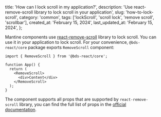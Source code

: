 
  title: 'How can I lock scroll in my application?',
  description:
    'Use react-remove-scroll library to lock scroll in your application',
  slug: 'how-to-lock-scroll',
  category: 'common',
  tags: ['lockScroll', 'scroll lock', 'remove scroll', 'scrollbar'],
  created_at: 'February 15, 2024',
  last_updated_at: 'February 15, 2024',
};


Mantine components use [react-remove-scroll](https://github.com/theKashey/react-remove-scroll)
library to lock scroll. You can use it in your application to lock scroll. For your
convenience, `@bds-react/core` package exports `RemoveScroll` component:

```tsx
import { RemoveScroll } from '@bds-react/core';

function App() {
  return (
    <RemoveScroll>
      <div>Content</div>
    </RemoveScroll>
  );
}
```

The component supports all props that are supported by `react-remove-scroll` library,
you can find the full list of props in the [official documentation](https://github.com/theKashey/react-remove-scroll).
